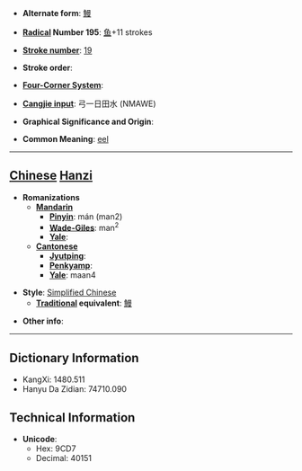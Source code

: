 * '''Alternate form''': [[鰻]]

* '''[[Wiktionary:Chinese radical index| Radical]] Number 195''': [[Wiktionary:Chinese radical index 鱼|鱼]]+11 strokes

* '''[[Wiktionary:Chinese total strokes index|Stroke number]]''': [[Wiktionary:Chinese total strokes index 19|19]]

* '''Stroke order''': 

* '''[[Wiktionary:Chinese four corner index|Four-Corner System]]''': 

* '''[[Wiktionary:Chinese Cangjie index|Cangjie input]]''': 弓一日田水 (NMAWE)

* '''Graphical Significance and Origin''': 

* '''Common Meaning''': [[eel]]

----

== [[Chinese]] [[Hanzi]] ==

* '''Romanizations'''
** '''[[Mandarin]]'''
*** '''[[Pinyin]]''': mán (man2)
*** '''[[Wade-Giles]]''': man<sup>2</sup>
*** '''[[Yale]]''': 
** '''[[Cantonese]]'''
*** '''[[Jyutping]]''':
*** '''[[Penkyamp]]''': 
*** '''[[Yale]]''': maan4

* '''Style''': [[Simplified Chinese]] 
** '''[[Traditional Chinese|Traditional]] equivalent''': [[鰻]]

* '''Other info''': 

----

== Dictionary Information ==

* KangXi: 1480.511
* Hanyu Da Zidian: 74710.090

== Technical Information ==

* '''Unicode''':
** Hex: 9CD7
** Decimal: 40151